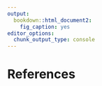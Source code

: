 ```yaml
---
output:
  bookdown::html_document2:
    fig_caption: yes
editor_options:
  chunk_output_type: console
---
```


# References {-}

<div id="refs"></div>